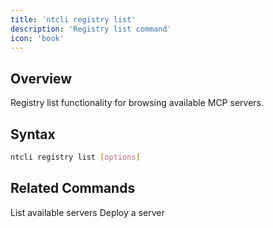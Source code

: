 ```yaml
---
title: 'ntcli registry list'
description: 'Registry list command'
icon: 'book'
---
```


## Overview

Registry list functionality for browsing available MCP servers.

## Syntax

```bash
ntcli registry list [options]
```

## Related Commands

<CardGroup cols={2}>
  <Card
    title="registry list"
    icon="list"
    href="/commands/registry/list"
  >
    List available servers
  </Card>
  <Card
    title="server deploy"
    icon="rocket"
    href="/commands/server/deploy"
  >
    Deploy a server
  </Card>
</CardGroup>
